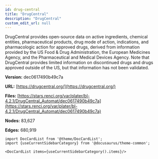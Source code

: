 ```yaml
---
id: drug-central
title: "DrugCentral"
description: "DrugCentral"
custom_edit_url: null
---
```





DrugCentral provides open-source data on active ingredients, chemical entities, pharmaceutical products, drug mode of action, indications, and pharmacologic action for approved drugs, derived from information provided by the US Food & Drug Administration, the European Medicines Agency, and the Pharmaceutical and Medical Devices Agency. Note that DrugCentral provides limited information on discontinued drugs and drugs approved outside of the US, but that information has not been validated.

**Version:** dec0617490b49c7a

**URL:** [https://drugcentral.org/](https://drugcentral.org/)

**Files:** [https://stars.renci.org/var/plater/bl-4.2.1/DrugCentral_Automat/dec0617490b49c7a](https://stars.renci.org/var/plater/bl-4.2.1/DrugCentral_Automat/dec0617490b49c7a)

**Nodes:** 83,627

**Edges:** 680,919





```mdx-code-block
import DocCardList from '@theme/DocCardList';
import {useCurrentSidebarCategory} from '@docusaurus/theme-common';

<DocCardList items={useCurrentSidebarCategory().items}/>
```
      